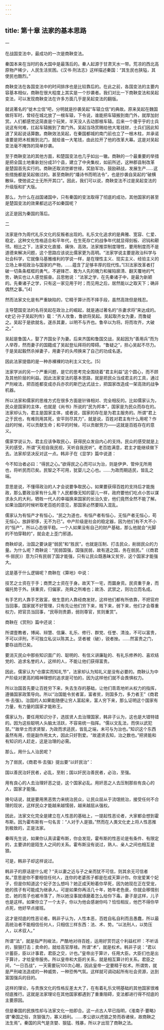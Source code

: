 ```yaml
---
---
---
```

title: 第十章 法家的基本思路
---




一

在战国变法中，最成功的一次是商鞅变法。

秦国本来在当时的各大国中是最落后的。秦人起源于甘肃天水一带。荒凉的西北高原物产稀少，人民生活贫困。《汉书·刑法志》这样描述秦国：“其生民也狭隘，其使民也酷烈。”

商鞅变法在各国变法中的时间排序也是比较靠后的。在此之前，各国变法的主要内容基本相似，商鞅在很大程度上其实是一个抄袭者。我们对比一下商鞅变法和吴起变法，可以发现商鞅变法在许多方面几乎是吴起变法的翻版。

就说著名的“徙木立信”吧，分明就是抄袭吴起“车辕立信”的典故。原来吴起在魏国做将军时，曾经在城北放了一根车辕，下令说，谁能把车辕搬到南门外，就厚加封赏。人们都感觉这简直是个玩笑，半天没人去动那根车辕。后来一个傻乎乎的士兵说这有何难，扛起车辕搬到了南门外。吴起当场赏赐给他大笔钱财，士兵们因此知道了吴起说话算数。商鞅效法吴起，在秦国都城的南门前也立了一根木柱，并承诺谁要是把木桩搬到北门，就给谁一大笔钱，由此拉开了他的改革大幕。这是对吴起变法毫不掩饰的简单抄袭。

至于商鞅变法的其他方面，和楚国变法也几乎如出一辙。商鞅的一个最重要的举措是把全国土地重新划分成31个县，建立了中央集权，如前所述，这种郡县制改革是楚国首先实行的。商鞅还取消世卿世禄，奖励军功，鼓励耕战，发展生产……这些措施都是吴起做过的。甚至商鞅的“燔诗书而明法令”，也是抄袭自吴起的“破横散纵，使弛说之士无所开其口”。因此，我们可以说，商鞅变法不过是吴起变法的升级版和扩大版。

那么，为什么在战国诸国中，只有秦国的变法取得了彻底的成功，其他国家的甚至是楚国变法的效果都远远不如秦国呢？

这正是因为秦国的落后。

二

法家是作为周代礼乐文化的反叛者出现的。礼乐文化追求的是典雅、宽容、仁爱、稳定，这种文化性格适合和平年代，在生死存亡的战争年代就显得刻板、迟钝和颟顸。相比之下，法家文化直接、痛快、高效。法家推崇制度理性，要用制度而不是道德来解决问题，这个思路应该说比儒家更为高明。“法家学说主要是政治科学与社会科学，它就像马基雅维利的学说一样，是在理性主义、现实主义、经验主义的立场上审视政治与国家的产物，……蕴含了足够丰厚的现代性。”[3]法家改革者打破一切条条框框的勇气，不避锋芒、敢为人先的魄力和摧陷廓清、翻天覆地的气势，确实也让人感觉振奋。吕思勉说：“法家之学，在先秦诸子中，是最为新颖的。先秦诸子之学，只有这一家见用于时；而见用之后，居然能以之取天下；确非偶然之事。”[4]

然而法家文化是有严重缺陷的，它精于算计而不择手段，虽然高效但是残忍。

主导楚国变法的名将吴起在政治上的崛起，就是通过著名的“杀妻求将”来达成的。《史记·孙子吴起列传》载：“齐人攻鲁，鲁欲将吴起。吴起取齐女为妻，而鲁疑之。吴起于是欲就名，遂杀其妻，以明不与齐也。鲁卒以为将。将而攻齐，大破之。”

吴起是鲁国人，娶了齐国女子为妻。后来齐国和鲁国交战，吴起因为“善用兵”而为人举荐，然而妻子的国籍成了吴起登坛拜将的障碍。“鲁疑之”，担心吴起不尽力。于是吴起毅然杀掉妻子，用妻子的头颅换来了自己的功成名遂。

因此法家提倡的是一种赤裸裸的功利主义文化。[5]

法家学派的另一个严重问题，是它的思考完全围绕着“君主利益”这个圆心，而不顾及其他阶层的利益。因此法家变法的基本思路，就是把民众当成君主的工具，通过严刑峻法，把百姓都变成亦兵亦农的斯巴达式战士，把国家改造成一架高效的战争机器。

所以法家和儒家的思维方式在很多方面是针锋相对、完全相反的。比如儒家认为，民众是国家的主体，也就是《尚书》所说的“民为邦本”，国家是为民众而存在的。法家却认为，君主是国家主体，或者说，国家的存在是为君主服务的。所谓“君上之于民也，有难则用其死，安平则尽其力”，就是说，百姓对君主有什么用呢？作战的时候，可以贡献生命；和平的时候，可以贡献劳力——这就是百姓存在的意义。

儒家学说认为，君主应该争取民心，获得民众发自内心的支持。民众的感受就是上天的感受，所谓“天视自我民视，天听自我民听”。老百姓满意，君主才能继续做下去。法家却坚决反对这一点。韩非子在《显学》篇中说道：

今不知治者必曰：“得民之心。”欲得民之心而可以为治，则是伊尹、管仲无所用也，将听民而已矣。民智之不可用，犹婴儿之心也。……为政而期适民，皆乱之端。

意思是说，不懂得政治的人才会说要争取民心，如果要获得百姓的支持后才能施政，那么要政治家有什么用？人民都像无知的婴儿一样，政府要他们吃点小苦以谋求永久的大利，牺牲一代人的幸福换来国家的长治久安，他们竟然全然不能了解。如果治国的时候听取老百姓的意见，那国家必然要陷入混乱。

儒家认为有恒产才有恒心，“民之为道也，有恒产者有恒心，无恒产者无恒心，苟无恒心，放辟邪侈，无不为已”。中产阶级是社会的稳定器，因为他们有不大不小的“恒产”，所以心态很平稳。一个人如果没有自己的财产基础，那么他就会“光脚的不怕穿鞋的”，就会走上歪门邪道。

商鞅却说，治国之要诀是“弱民”和“胜民”。也就是压制、打击民众，削弱民众的力量。为什么呢？商鞅说：“民弱国强，国强民弱，故有道之国，务在弱民。”（《商君书·弱民》）意为只有民弱了国才能强，只有让民众既愚昧又贫穷，这个国家才能强大。

这是基于什么逻辑呢？商鞅在《算地》中说：

技艺之士资在于手；商贾之士资在于身。故天下一宅，而圜身资。民资重于身，而偏托势于外。挟重资，归偏家，尧舜之所难也；故汤、武禁之，则功立而名成。

有手艺的人靠手艺致富，做生意的人靠经商发财，这样他们都有所依靠，不把官府当回事，国家就不好管理，只有先让他们穷下来，贱下来，弱下来，他们才会尊重权力，把官员当回事，“民辱则贵爵，弱则尊官，贫则重赏”。

商鞅在《赏刑》篇中还说：

所谓壹教者，博闻、辩慧、信廉、礼乐、修行、群党、任誉、清浊，不可以富贵，不可以评刑，不可独立私议以陈其上。坚者被（破），锐者挫。……然富贵之门，要存战而已矣。

要消灭民众中那些知识面广的、聪明的、有信义讲廉耻的、有礼乐修养的、喜欢结党的、追求名誉的人，这样的人，不能让他们获得富贵。

因此，儒家认为“仓廪实而知礼节”，法家却认为知礼义是没有必要的。商鞅认为中产阶级对更高的精神理想的追求是可怕的，因为这样他们就不会畏惧权力。

所以治国首先要让百姓穷下来，失去生存的基础，让他们乖乖地听从权力的指挥，遵循国家政策导向。所以“治国能令贫者富，富者贫，则国多力，多力者王”《商君书·去强》。治国的人如果能随便让穷人富起来，富人穷下来，那么证明这个国家有力量，有力量的国家才能称王。

儒家认为，要任用知识分子，选拔贤人去治理国家，韩非子认为，这也是大错特错的。因为这些聪明人头脑太活跃，不容易统一指挥。“儒以文乱法，而侠以武犯禁。”“故举士而求贤智，为政而求适民，皆乱之端，未可与为治也。”知识这个东西虽然有用，但是副作用太大，因此只好割爱。“故遣贤去知，治之数也。”把贤能和有知识的人赶走，这是治理的必需。

那么，用什么人治民呢？

为了弱民，《商君书·去强》提出要“以奸民治”：

国以善民治奸民者，必乱，至削；国以奸民治善民者，必治，至强。

用有良心的人去治理奸恶之徒，这个国家必乱。用奸恶之人去压制那些有良心的人，国家才能强。

换句话说，就是要用黑恶势力来统治民众，让民众屈从于流氓统治，接受任何不合理的现状，这样民众才能越来越懦弱，越来越屈从强权。

因此，法家文化完全是建立在人性恶的基础上，一提起性恶论者，大家都会想到霍布斯。因为霍布斯有一句名言：“人对于人是狼。”然而在人类文化史上将人性恶推到极致的，正是法家。

秦晖先生说，如果你认真读霍布斯，你会发现，霍布斯的性恶论是有条件、有限定的，主要讲的是陌生人之间的关系。霍布斯没有说过，熟人、亲人之间也相互是狼。

可是，韩非子却这样说过。

韩非子的原话是什么呢？“夫以妻之近与子之亲而犹不可信，则其余无可信者矣。”意思是你不要相信任何人，连你的老婆孩子都是在成天算计你。你宠爱某个妃子，但是你知道这个妃子怎么想吗？她正成天盼着你早死，因为她现在正在受宠，她的孩子有可能成为继承人。可是如果你再活几十年，她年老色衰，你就会移情别恋，她的孩子也被冷落了，所以她没事就琢磨着怎么给你下毒。妻子是这样，儿子也是这样。如果你立了一个太子，你以为他会感谢你吗？恰恰相反，他巴不得你早点死，他好早点接班。

这才是彻底的性恶论者。韩非子认为，人性本恶，百姓自私自利而且愚蠢，所以最高统治者不能相信任何人，只相信三样东西：法、术、势。“以法刑人，以势压人，以术驭人。”

所谓“法”，就是指严刑峻法，严酷地对待百姓，运用好赏罚这个利益杠杆：不听话的，狠狠打击；卖命的，就给高官厚禄。所谓“术”，就是权术。韩非子说：“君以计蓄臣，臣以计事君，君臣之交，计也。”皇帝出于算计，任用大臣。大臣们也是出于算计，才给皇帝服务。所以皇帝和大臣的关系，就是相互算计的关系。君臣之间，“一日百战”，一天需要玩100次心眼，因此皇帝一定要精于权术。所谓势，就是严刑峻法造成的一种威势，一种恐怖气氛。这样就可调动起所有社会资源，达到富国强兵的目的。

这样的理论，与贵族文化的性格反差太大了，在有着礼乐文明基础的其他国家很难彻底推行。这就是法家理论在其他国家都遇到了重重阻碍，变法都进行得不彻底的主要原因。

但是秦国的民族性却与法家文化一拍即合。这一点古人早已指明，《淮南子·要略》谓“秦国之俗，贪狠强力，寡义趋利。……孝公欲以虎狼之势而吞诸侯，故商鞅之法生焉”。秦国的风气是贪婪、狠猛、残暴，所以才出现了商鞅之法。